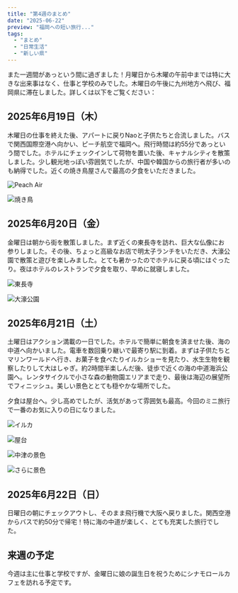 ```yaml
---
title: "第4週のまとめ"
date: "2025-06-22"
preview: "福岡への短い旅行..."
tags:
  - "まとめ"
  - "日常生活"
  - "新しい県"
---
```


また一週間があっという間に過ぎました！月曜日から木曜の午前中までは特に大きな出来事はなく、仕事と学校のみでした。木曜日の午後に九州地方へ飛び、福岡県に滞在しました。詳しくは以下をご覧ください：

## 2025年6月19日（木）
木曜日の仕事を終えた後、アパートに戻りNaoと子供たちと合流しました。バスで関西国際空港へ向かい、ピーチ航空で福岡へ。飛行時間は約55分であっという間でした。ホテルにチェックインして荷物を置いた後、キャナルシティを散策しました。少し観光地っぽい雰囲気でしたが、中国や韓国からの旅行者が多いのも納得でした。近くの焼き鳥屋さんで最高の夕食をいただきました。

![Peach Air](/images/week-four-img/optimized_0.jpg)

![焼き鳥](/images/week-four-img/optimized_2.jpg)

## 2025年6月20日（金）
金曜日は朝から街を散策しました。まず近くの東長寺を訪れ、巨大な仏像にお参りしました。その後、ちょっと高級なお店で明太子ランチをいただき、大濠公園で散策と遊びを楽しみました。とても暑かったのでホテルに戻る頃にはぐったり。夜はホテルのレストランで夕食を取り、早めに就寝しました。

![東長寺](/images/week-four-img/optimized_wk4_2.png)

![大濠公園](/images/week-four-img/optimized_1.png)

## 2025年6月21日（土）
土曜日はアクション満載の一日でした。ホテルで簡単に朝食を済ませた後、海の中道へ向かいました。電車を数回乗り継いで最寄り駅に到着。まずは子供たちとマリンワールドへ行き、お菓子を食べたりイルカショーを見たり、水生生物を観察したりして大はしゃぎ。約2時間半楽しんだ後、徒歩で近くの海の中道海浜公園へ。レンタサイクルで小さな森の動物園エリアまで走り、最後は海辺の展望所でフィニッシュ。美しい景色ととても穏やかな場所でした。

夕食は屋台へ。少し高めでしたが、活気があって雰囲気も最高。今回のミニ旅行で一番のお気に入りの日になりました。

![イルカ](/images/week-four-img/optimized_3.jpg)

![屋台](/images/week-four-img/optimized_4.jpg)

![中津の景色](/images/week-four-img/optimized_5.jpg)

![さらに景色](/images/week-four-img/optimized_6.jpg)

## 2025年6月22日（日）
日曜日の朝にチェックアウトし、そのまま飛行機で大阪へ戻りました。関西空港からバスで約50分で帰宅！特に海の中道が楽しく、とても充実した旅行でした。

## 来週の予定
今週は主に仕事と学校ですが、金曜日に娘の誕生日を祝うためにシナモロールカフェを訪れる予定です。 